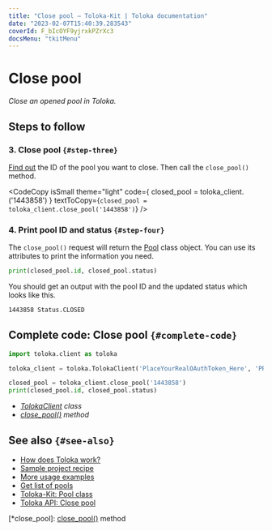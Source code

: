 ```yaml
---
title: "Close pool — Toloka-Kit | Toloka documentation"
date: "2023-02-07T15:40:39.283543"
coverId: F_bIcOYF9yjrxkPZrXc3
docsMenu: "tkitMenu"
---
```



# Close pool

_Close an opened pool in Toloka._

## Steps to follow

<Import/>

<Instantiate/>

### 3. Close pool `{#step-three}`

[Find out](/docs/toloka-kit/recipes/get-pools) the ID of the pool you want to close. Then call the `close_pool()` method.

<CodeCopy
  isSmall
  theme="light"
  code={
    <HighlightChildren language="python">
      closed_pool = toloka_client.<Term term="close_pool"><ClosePool/></Term>('1443858')
    </HighlightChildren>
  }
  textToCopy={`closed_pool = toloka_client.close_pool('1443858')`}
/>

### 4. Print pool ID and status `{#step-four}`

The `close_pool()` request will return the [Pool](/docs/toloka-kit/reference/toloka.client.pool.Pool) class object. You can use its attributes to print the information you need.

```python
print(closed_pool.id, closed_pool.status)
```

You should get an output with the pool ID and the updated status which looks like this.

```bash
1443858 Status.CLOSED
```

## Complete code: Close pool `{#complete-code}`

```python
import toloka.client as toloka

toloka_client = toloka.TolokaClient('PlaceYourRealOAuthToken_Here', 'PRODUCTION')

closed_pool = toloka_client.close_pool('1443858')
print(closed_pool.id, closed_pool.status)
```

<Note mode="tip" title="List of classes and methods used in this recipe">

- _[TolokaClient](/docs/toloka-kit/reference/toloka.client.TolokaClient) class_
- _[close_pool()](/docs/toloka-kit/reference/toloka.client.TolokaClient.close_pool) method_

</Note>

## See also `{#see-also}`

- [How does Toloka work?](/docs/guide/overview)
- [Sample project recipe](/docs/toloka-kit/recipes/learn-basics)
- [More usage examples](/docs/toloka-kit/recipes/use-cases)
- [Get list of pools](/docs/toloka-kit/recipes/get-pools)
- [Toloka-Kit: Pool class](/docs/toloka-kit/reference/toloka.client.pool.Pool)
- [Toloka API: Close pool](https://toloka.ai/docs/api/api-reference/#post-/pools/-id-/close)

[*close_pool]: [close_pool()](/docs/toloka-kit/reference/toloka.client.TolokaClient.close_pool) method
